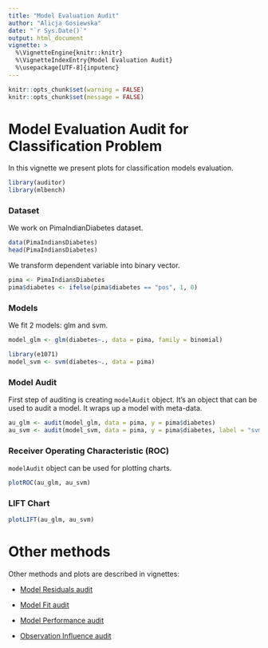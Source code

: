 ```yaml
---
title: "Model Evaluation Audit"
author: "Alicja Gosiewska"
date: "`r Sys.Date()`"
output: html_document
vignette: >
  %\VignetteEngine{knitr::knitr}
  %\VignetteIndexEntry{Model Evaluation Audit}
  %\usepackage[UTF-8]{inputenc}
---
```



```r
knitr::opts_chunk$set(warning = FALSE)
knitr::opts_chunk$set(message = FALSE)
```


# Model Evaluation Audit for Classification Problem

In this vignette we present plots for classification models evaluation.

```r
library(auditor)
library(mlbench)
```

### Dataset

We work on PimaIndianDiabetes dataset.

```r
data(PimaIndiansDiabetes)
head(PimaIndiansDiabetes)
```

We transform dependent variable into binary vector.

```r
pima <- PimaIndiansDiabetes
pima$diabetes <- ifelse(pima$diabetes == "pos", 1, 0)
```

### Models

We fit 2 models: glm and svm.

```r
model_glm <- glm(diabetes~., data = pima, family = binomial)

library(e1071)
model_svm <- svm(diabetes~., data = pima)
```

### Model Audit

First step of auditing is creating `modelAudit` object. It’s an object that can be used to audit a model. It wraps up a model with meta-data.

```r
au_glm <- audit(model_glm, data = pima, y = pima$diabetes)
au_svm <- audit(model_svm, data = pima, y = pima$diabetes, label = "svm")
```


### Receiver Operating Characteristic (ROC)

`modelAudit` object can be used for plotting charts.

```r
plotROC(au_glm, au_svm)
```

### LIFT Chart

```r
plotLIFT(au_glm, au_svm)
```



# Other methods

Other methods and plots are described in vignettes: 

* [Model Residuals audit](https://mi2datalab.github.io/auditor/articles/model_residuals_audit.html)

* [Model Fit audit](https://mi2datalab.github.io/auditor/articles/model_fit_audit.html)

* [Model Performance audit](https://mi2datalab.github.io/auditor/articles/model_performance_audit.html)

* [Observation Influence audit](https://mi2datalab.github.io/auditor/articles/observation_influence_audit.html)


